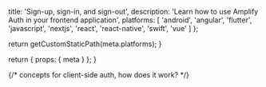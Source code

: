 
  title: 'Sign-up, sign-in, and sign-out',
  description:
    'Learn how to use Amplify Auth in your frontend application',
  platforms: [
    'android',
    'angular',
    'flutter',
    'javascript',
    'nextjs',
    'react',
    'react-native',
    'swift',
    'vue'
  ]
};

  return getCustomStaticPath(meta.platforms);
}

  return {
    props: {
      meta
    }
  };
}

{/* concepts for client-side auth, how does it work? */}
